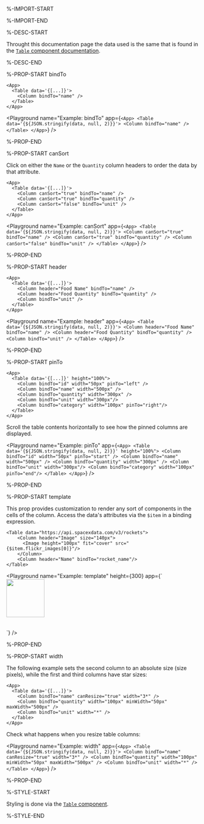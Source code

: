 %-IMPORT-START


%-IMPORT-END

%-DESC-START

Throught this documentation page the data used is the same that is found in the [`Table` component documentation](./Table.mdx#properties).

%-DESC-END

%-PROP-START bindTo

```xmlui copy {3}
<App>
  <Table data='{[...]}'>
    <Column bindTo="name" />
  </Table>
</App>
```

<Playground
  name="Example: bindTo"
  app={`
    <App>
      <Table data='{${JSON.stringify(data, null, 2)}}'>
        <Column bindTo="name" />
      </Table>
    </App>
  `}
/>

%-PROP-END

%-PROP-START canSort

Click on either the `Name` or the `Quantity` column headers to order the data by that attribute.

```xmlui copy /canSort/
<App>
  <Table data='{[...]}'>
    <Column canSort="true" bindTo="name" />
    <Column canSort="true" bindTo="quantity" />
    <Column canSort="false" bindTo="unit" />
  </Table>
</App>
```

<Playground
  name="Example: canSort"
  app={`
    <App>
      <Table data='{${JSON.stringify(data, null, 2)}}'>
        <Column canSort="true" bindTo="name" />
        <Column canSort="true" bindTo="quantity" />
        <Column canSort="false" bindTo="unit" />
      </Table>
    </App>
  `}
/>

%-PROP-END

%-PROP-START header

```xmlui copy {3-4}
<App>
  <Table data='{[...]}'>
    <Column header="Food Name" bindTo="name" />
    <Column header="Food Quantity" bindTo="quantity" />
    <Column bindTo="unit" />
  </Table>
</App>
```

<Playground
  name="Example: header"
  app={`
    <App>
      <Table data='{${JSON.stringify(data, null, 2)}}'>
        <Column header="Food Name" bindTo="name" />
        <Column header="Food Quantity" bindTo="quantity" />
        <Column bindTo="unit" />
      </Table>
    </App>
  `}
/>

%-PROP-END

%-PROP-START pinTo

```xmlui copy /pinTo="left"/ /pinTo="right"/
<App>
  <Table data='{[...]}' height="100%">
    <Column bindTo="id" width="50px" pinTo="left" />
    <Column bindTo="name" width="500px" />
    <Column bindTo="quantity" width="300px" />
    <Column bindTo="unit" width="300px"/>
    <Column bindTo="category" width="100px" pinTo="right"/>
  </Table>
</App>
```
Scroll the table contents horizontally to see how the pinned columns are displayed.

<Playground
  name="Example: pinTo"
  app={`
    <App>
      <Table data='{${JSON.stringify(data, null, 2)}}' height="100%">
        <Column bindTo="id" width="50px" pinTo="start" />
        <Column bindTo="name" width="500px" />
        <Column bindTo="quantity" width="300px" />
        <Column bindTo="unit" width="300px"/>
        <Column bindTo="category" width="100px" pinTo="end"/>
      </Table>
    </App>
  `}
/>

%-PROP-END

%-PROP-START template

This prop provides customization to render any sort of components in the cells of the column.
Access the data's attributes via the `$item` in a binding expression.

```xmlui copy {3-5}
<Table data="https://api.spacexdata.com/v3/rockets">
    <Column header="Image" size="140px">
      <Image height="100px" fit="cover" src="{$item.flickr_images[0]}"/>
    </Column>
    <Column header="Name" bindTo="rocket_name"/>
</Table>
```

<Playground
  name="Example: template"
  height={300}
  app={`<Table data="https://api.spacexdata.com/v3/rockets">
    <Column header="Image" size="140px">
      <Image height="100px" fit="cover" src="{$item.flickr_images[0]}"/>
    </Column>
    <Column header="Name" bindTo="rocket_name"/>
</Table>`}
/>

%-PROP-END

%-PROP-START width

The following example sets the second column to an absolute size (size pixels), while the first and third columns have star sizes:

```xmlui copy {4}
<App>
  <Table data='{[...]}'>
    <Column bindTo="name" canResize="true" width="3*" />
    <Column bindTo="quantity" width="100px" minWidth="50px" maxWidth="500px" />
    <Column bindTo="unit" width="*" />
  </Table>
</App>
```

Check what happens when you resize table columns:

<Playground
  name="Example: width"
  app={`
    <App>
      <Table data='{${JSON.stringify(data, null, 2)}}'>
        <Column bindTo="name" canResize="true" width="3*" />
        <Column bindTo="quantity" width="100px" minWidth="50px" maxWidth="500px" />
        <Column bindTo="unit" width="*" />
      </Table>
    </App>
  `}
/>

%-PROP-END

%-STYLE-START

Styling is done via the [`Table` component](./Table.mdx).

%-STYLE-END
